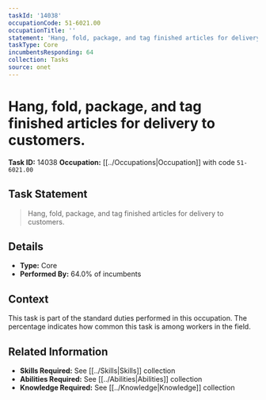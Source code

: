 ```yaml
---
taskId: '14038'
occupationCode: 51-6021.00
occupationTitle: ''
statement: 'Hang, fold, package, and tag finished articles for delivery to customers.'
taskType: Core
incumbentsResponding: 64
collection: Tasks
source: onet
---
```

# Hang, fold, package, and tag finished articles for delivery to customers.

**Task ID:** 14038
**Occupation:** [[../Occupations|Occupation]] with code `51-6021.00`

## Task Statement

> Hang, fold, package, and tag finished articles for delivery to customers.

## Details

- **Type:** Core
- **Performed By:** 64.0% of incumbents

## Context

This task is part of the standard duties performed in this occupation. The percentage indicates how common this task is among workers in the field.

## Related Information

- **Skills Required:** See [[../Skills|Skills]] collection
- **Abilities Required:** See [[../Abilities|Abilities]] collection
- **Knowledge Required:** See [[../Knowledge|Knowledge]] collection
